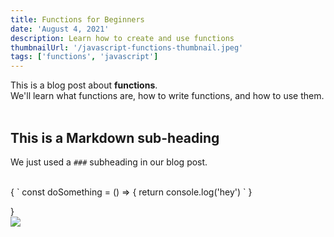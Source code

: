 ```yaml
---
title: Functions for Beginners
date: 'August 4, 2021'
description: Learn how to create and use functions
thumbnailUrl: '/javascript-functions-thumbnail.jpeg'
tags: ['functions', 'javascript']
---
```


<div>
  This is a blog post about <strong>functions</strong>. <br/>
  We'll learn what functions are, how to write functions, and how to use them.
</div>

<br/>

## This is a Markdown sub-heading

We just used a `###` subheading in our blog post.


<br/>
<SyntaxHighlighter language="javascript">
{
  `
  const doSomething = () => {
    return console.log('hey')
  `
}
      
  }
</SyntaxHighlighter>
<br/>
<img src="/img/reactgirlstalk.webp"/>
